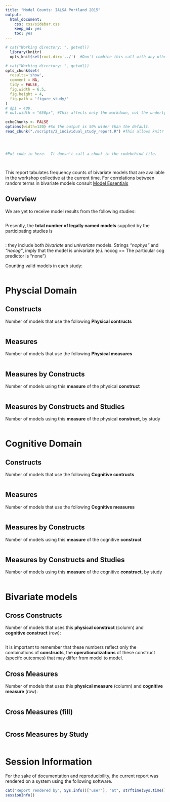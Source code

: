 ```yaml
---
title: "Model Counts: IALSA Portland 2015"
output:
  html_document:
    css: css/sidebar.css
    keep_md: yes
    toc: yes
---
```




<!--  Set the working directory to the repository's base directory; this assumes the report is nested inside of two directories.-->
```r
# cat("Working directory: ", getwd())
  library(knitr)
  opts_knit$set(root.dir='../')  #Don't combine this call with any other chunk -especially one that uses file paths.
```

<!-- Set the report-wide options, and point to the external code file. -->
```r
# cat("Working directory: ", getwd())
opts_chunk$set(
  results='show', 
  comment = NA, 
  tidy = FALSE,
  fig.width = 6.5, 
  fig.height = 4, 
  fig.path = 'figure_study/'
)
# dpi = 400,
# out.width = "650px", #This affects only the markdown, not the underlying png file.  The height will be scaled appropriately.

echoChunks <- FALSE
options(width=120) #So the output is 50% wider than the default.
read_chunk("./scripts/2_individual_study_report.R") #This allows knitr to call chunks tagged in the underlying *.R file.
```

<!-- Load the sources.  Suppress the output when loading sources. --> 
```r
```

<!-- Load 'sourced' R files.  Suppress the output when loading packages. --> 
```r
```

<!-- Load any Global functions and variables declared in the R file.  Suppress the output. --> 
```r
```

<!-- Declare any global functions specific to a Rmd output.  Suppress the output. --> 
```r
#Put code in here.  It doesn't call a chunk in the codebehind file.
```

<!-- Load the datasets.   -->
```r
```

<!-- Tweak the datasets.   -->
```r
```

<!-- Frequency counts   -->

This report tabulates frequency counts of bivariate models that are available in the workshop collective at the current time. For correlations between random terms in bivariate models consult [Model Essentials](http://htmlpreview.github.io/?https://github.com/IALSA/IALSA-2015-Portland/blob/master/reports/essentials.html)

## Overview

We are yet to receive model results from the following studies:  
```r
```


Presently, the **total number of legally named models** supplied by the participating studies is
```r
```
: they include both *bivariate* and *univariate* models. Strings *"nophys"* and *"nocog"*, imply that the model is univariate (e.i. nocog == The particular cog predictor is "none")

<!-- Frequency counts   -->
Counting valid models in each study:
```r
```

# Physcial Domain

## Constructs 

Number of models that use the following **Physical contructs**
```r
```

## Measures

Number of models that use the following **Physical measures**
```r
```

## Measures by Constructs

Number of models using this **measure** of the  physical **construct**
```r
```

## Measures by Constructs and Studies

Number of models using this **measure** of the  physical **construct**, by study
```r
```


# Cognitive Domain

## Constructs 

Number of models that use the following **Cognitive contructs**
```r
```

## Measures

Number of models that use the following **Cognitive measures**
```r
```

## Measures by Constructs

Number of models using this **measure** of the  cognitive **construct**
```r
```

## Measures by Constructs and Studies

Number of models using this **measure** of the  cognitive **construct**, by study
```r
```







# Bivariate models

## Cross Constructs

Number of models that uses this **physical construct** (column) and  **cognitive construct** (row):
```r
```
It is important to remember that these numbers reflect only the combinations of **constructs**, the  **operationalizations** of these construct (specifc outcomes) that may differ from model to model. 

## Cross Measures

Number of models that uses this **physical measure** (column) and  **cognitive measure** (row):
```r
```

## Cross Measures (fill)

```r
```


## Cross Measures by Study

```r
```






# Session Information
For the sake of documentation and reproducibility, the current report was rendered on a system using the following software.

```r
cat("Report rendered by", Sys.info()["user"], "at", strftime(Sys.time(), "%Y-%m-%d, %H:%M %z"))
sessionInfo()
```
